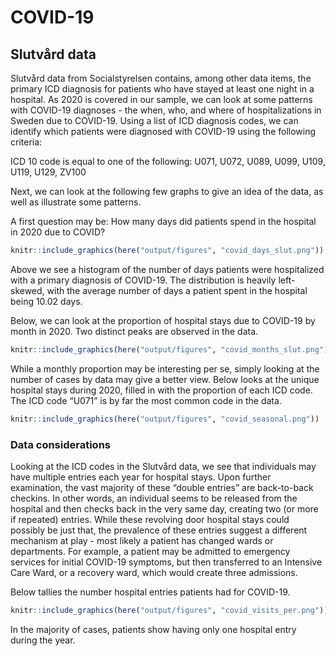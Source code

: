 # COVID-19

## Slutvård data

Slutvård data from Socialstyrelsen contains, among other data items, the primary ICD diagnosis for patients who have stayed at least one night in a hospital.
As 2020 is covered in our sample, we can look at some patterns with COVID-19 diagnoses - the when, who, and where of hospitalizations in Sweden due to COVID-19.  Using a list of ICD diagnosis codes, we can identify which patients were diagnosed with COVID-19 using the following criteria:

ICD 10 code is equal to one of the following: U071, U072, U089, U099, U109, U119, U129, ZV100 


Next, we can look at the following few graphs to give an idea of the data, as well as illustrate some patterns.

A first question may be: How many days did patients spend in the hospital in 2020 due to COVID?

```r

knitr::include_graphics(here("output/figures", "covid_days_slut.png"))
```

Above we see a histogram of the number of days patients were hospitalized with a primary diagnosis of COVID-19.
The distribution is heavily left-skewed, with the average number of days a patient spent in the hospital being 10.02 days.


Below, we can look at the proportion of hospital stays due to COVID-19 by month in 2020.
Two distinct peaks are observed in the data.

```r

knitr::include_graphics(here("output/figures", "covid_months_slut.png"))
```


While a monthly proportion may be interesting per se,
simply looking at the number of cases by data may give a better view. 
Below looks at the unique hospital stays during 2020,
filled in with the proportion of each ICD code.
The ICD code "U071" is by far the most common code in the data.


```r

knitr::include_graphics(here("output/figures", "covid_seasonal.png"))
```


### Data considerations

Looking at the ICD codes in the Slutvård data,
we see that individuals may have multiple entries each year for hospital stays.
Upon further examination,
the vast majority of these "double entries" are back-to-back checkins.
In other words, 
an individual seems to be released from the hospital and then checks back in the very same day,
creating two (or more if repeated) entries.
While these revolving door hospital stays could possibly be just that,
the prevalence of these entries suggest a different mechanism at play - most likely a patient has changed wards or departments.
For example,
a patient may be admitted to emergency services for initial COVID-19 symptoms, but then transferred to an Intensive Care Ward, or a recovery ward, which would create three admissions.

Below tallies the number hospital entries patients had for COVID-19.

```r

knitr::include_graphics(here("output/figures", "covid_visits_per.png"))
```

In the majority of cases,
patients show having only one hospital entry during the year.
